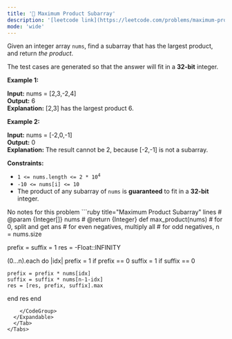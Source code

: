 ```yaml
---
title: '🧀 Maximum Product Subarray'
description: '[leetcode link](https://leetcode.com/problems/maximum-product-subarray/description/)'
mode: 'wide'
---
```

<Tabs>
  <Tab title="Question" icon="circle-question" iconType="regular">
    <Card>
      <p>Given an integer array <code>nums</code>, find a <span data-keyword="subarray-nonempty">subarray</span> that has the largest product, and return <em>the product</em>.</p>  <p>The test cases are generated so that the answer will fit in a <strong>32-bit</strong> integer.</p>   <p><strong class="example">Example 1:</strong></p>   <strong>Input:</strong> nums = [2,3,-2,4] <br/> <strong>Output:</strong> 6 <br/> <strong>Explanation:</strong> [2,3] has the largest product 6.   <p><strong class="example">Example 2:</strong></p>   <strong>Input:</strong> nums = [-2,0,-1] <br/> <strong>Output:</strong> 0 <br/> <strong>Explanation:</strong> The result cannot be 2, because [-2,-1] is not a subarray.    <p><strong>Constraints:</strong></p>  <ul>  <li><code>1 &lt;= nums.length &lt;= 2 * 10<sup>4</sup></code></li>  <li><code>-10 &lt;= nums[i] &lt;= 10</code></li>  <li>The product of any subarray of <code>nums</code> is <strong>guaranteed</strong> to fit in a <strong>32-bit</strong> integer.</li> </ul> 
    </Card>
  </Tab>
  <Tab title="Solution" icon="lightbulb" iconType="regular" >
    <Card>
      No notes for this problem
    </Card>
  <Expandable title="code">
    <CodeGroup dropdown>
```ruby title="Maximum Product Subarray" lines
# @param {Integer[]} nums
# @return {Integer}
def max_product(nums)
  # for 0, split and get ans
  # for even negatives, multiply all
  # for odd negatives,
  n = nums.size

  prefix = suffix = 1
  res = -Float::INFINITY

  (0...n).each do |idx|
    prefix = 1 if prefix == 0
    suffix = 1 if suffix == 0

    prefix = prefix * nums[idx]
    suffix = suffix * nums[n-1-idx]
    res = [res, prefix, suffix].max
  end
  res
end
```
    </CodeGroup>
  </Expandable>
  </Tab>
</Tabs>